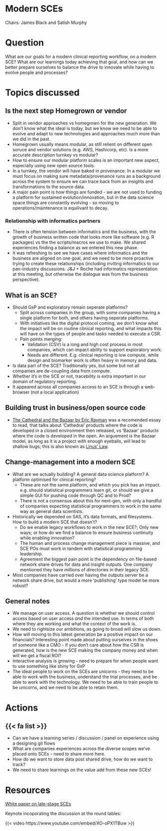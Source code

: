# Modern SCEs

Chairs: James Black and Satish Murphy

# Question

What are our goals for a modern clinical reporting workflow, on a modern SCE? What are our learnings today achieving that goal, and how can we better prepare ourselves to balance the drive to innovate while having to evolve people and processes?

# Topics discussed

## Is the next step Homegrown or vendor

- Split in vendor approaches vs homegrown for the new generation. We don't know what the ideal is today, but we know we need to be able to evolve and adapt to new technologies and approaches much more than we did in the past.
- Homegrown usually means modular, as still relient on different open soruce and vendor solutions (e.g. AWS, Hashicorp, etc). Is a more accurate description turnkey vs modular?
- How to ensure our modular platform scales is an important new aspect, especially using new open source tools.
- In a turnkey, the vendor will have baked in provenance. In a modular we must focus on making sure metadata/provenance runs as a background across the system to ensure we can trace back from an insights and transformations to the source data.
- A major pain point is how things are funded - we are not used to funding a platform for sustained evolution/innovation, but in the data science space things are constantly evolving - so moving to operations/maintenance is equilivant to decay.

### Relationship with informatics partners

- There is often tension between informatics and the business, with the growth of business written code that looks more like software (e.g. R packages) vs the the scripts/macros we use to make. We shared experiences finding a balance as we entered this new phase.
- It was refreshing to see we have cases where informatics and the business are aligned on one goal, and we need to be more proactive trying to create these relationships (including inviting informatics to our pan-industry discussions. J&J + Roche had informatics representation at this meeting, but otherwise the dialogue was from the business perspective).

## What is an SCE?

- Should GxP and exploratory remain seperate platforms?
    - Split across companies in the group, with some companies having a single platform for both, and others having seperate platforms.
    - With initiatives like the digital protocol coming, we don't know what the impact will be on routine clinical reporting, and what impacts this will have on the types of people and tasks needed to execute a CSR.
    - Pain points merging:
        - Validation (CSV) is a long and high cost process in most companies, which can impact ability to support exploratory work.
        - Needs are different. E.g. clinical reporting is low compute, while design and biomarker work is often heavy in memory and data.
- Is data part of the SCE? Traditionally yes, but some but not all companies are de-coupling data from compute.
- Whether it's in the SCE or not, tracebility is extra important in our domain of regulatory reporting.
- It appeared across all companies access to an SCE is through a web-browser (not a local application)

## Building trust in business/open source code

- [The Cathedral and the Bazaar by Eric Rayman](https://en.wikipedia.org/wiki/The_Cathedral_and_the_Bazaar) was a recomended essay to read, that talks about 'Cathedral' products where the code is developed in a closed environment then released, vs 'Bazaar' products where the code is developed in the open. An arguement is the Bazaar model, as long as it is a project with enough eyeballs, will lead to shallow bugs; this is also known as [Linus' Law](https://en.wikipedia.org/wiki/Linus%27s_law).

## Change-management into a modern SCE

- What are we actually building? A general data science platform? A platform optimised for clinical reporting?
    - These are not the same platform, and which you pick has an impact. e.g. should statistical programmers learn git, or should we give a simple GUI for pushing code through QC and to Prod?
    - There is not a consensus about this for next-gen, with only a handful of companies expecting statistical programmers to work in the same way as general data scientists.
- Historically we depended on SAS, it's data formats, and filesystems. How to build a modern SCE that doesn't?
    - Do we enable legacy workflows to work in the new SCE?; Only new ways; or  how do we find a balance to ensure business continuity while enabling innovation?
    - The human and process change management piece is massive, and SCE POs must work in tandem with statistical programming leadership.
    - Agreement the biggest pain point is the dependency on file-based network share drives for data and insight outputs. One company mentioned they have millions of directories in their legacy SCE.
- Most companies have carried over having the outputs server be a network share drive, but would a more 'publishing' type model be more robust?

## General notes

- We manage on user access. A question is whether we should control access based on user access *and* the intended use. In terms of both where they are working and what the context of the work is.
- We need to rightsize our ambitions, as going to broad will slow us down.
- How will moving to this latest generation be a positive impact on our financials? Interesting point made about putting ourselves in the shoes of someone like a CMO - if you don't care about how the CSR is generated, how is the new SCE making the company money and when will we get a fiscal ROI? 
- Interactive analysis is growing - need to prepare for when people want to use something like shiny for GxP
- The ideal people to work on the SCEs are unicorns - they need to be able to work with the business, understand the trial processes, and be able to work with the technology. We need to be able to train people to be unicorns, and we need to be able to retain them.

# Actions

::: {.callout-note icon=false}

# {{< fa list >}} 

- Can we have a learning series / discussion / panel on experience using a designing git flows
- What are companies experiences across the diverse scopes we've placed onto SCEs - need to share more here.
- How do we want to store data post shared drive, how do we want to track?
- We need to share learnings on the value add from these new SCEs!

:::

# Resources

[White paper on late-stage SCEs](https://phuse.s3.eu-central-1.amazonaws.com/Events/2021/US+Connect+2021/SCE_White_Paper_Final_15Dec2021.pdf)

Keynote incoporating the discussion at the round tables:

{{< video https://www.youtube.com/embed/XO-oPX1TBuw >}}